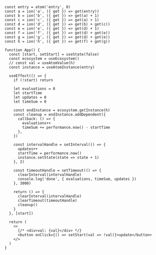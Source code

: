```tsx live ecosystemId=perf/1 resultVar=App
const entry = atom('entry', 0)
const a = ion('a', ({ get }) => get(entry))
const b = ion('b', ({ get }) => get(a) + 1)
const c = ion('c', ({ get }) => get(a) + 1)
const d = ion('d', ({ get }) => get(b) + get(c))
const e = ion('e', ({ get }) => get(d) + 1)
const f = ion('f', ({ get }) => get(d) + get(e))
const g = ion('g', ({ get }) => get(d) + get(e))
const h = ion('h', ({ get }) => get(f) + get(g))

function App() {
  const [start, setStart] = useState(false)
  const ecosystem = useEcosystem()
  // const val = useAtomValue(h)
  const instance = useAtomInstance(entry)

  useEffect(() => {
    if (!start) return

    let evaluations = 0
    let startTime
    let updates = 0
    let timeSum = 0

    const endInstance = ecosystem.getInstance(h)
    const cleanup = endInstance.addDependent({
      callback: () => {
        evaluations++
        timeSum += performance.now() - startTime
      },
    })

    const intervalHandle = setInterval(() => {
      updates++
      startTime = performance.now()
      instance.setState(state => state + 1)
    }, 2)

    const timeoutHandle = setTimeout(() => {
      clearInterval(intervalHandle)
      console.log('done', { evaluations, timeSum, updates })
    }, 3000)

    return () => {
      clearInterval(intervalHandle)
      clearTimeout(timeoutHandle)
      cleanup()
    }
  }, [start])

  return (
    <>
      {/* <div>val: {val}</div> */}
      <button onClick={() => setStart(val => !val)}>update</button>
    </>
  )
}
```
